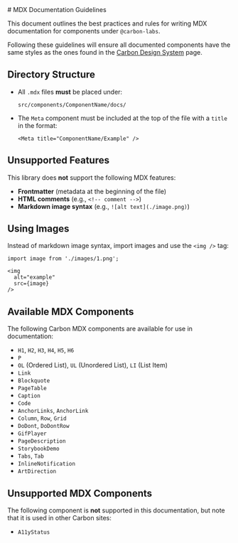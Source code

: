<Meta title="MDX Components/MDX Documentation Guidelines" />
# MDX Documentation Guidelines  

This document outlines the best practices and rules for writing MDX documentation 
for components under `@carbon-labs`. 

Following these guidelines will ensure all documented components have the same styles
as the ones found in the [Carbon Design System](carbondesignsystem.com) page.


## Directory Structure  
- All `.mdx` files **must** be placed under:  
  ```
  src/components/ComponentName/docs/
  ```
- The `Meta` component must be included at the top of the file with a `title` in the format:  
  ```mdx
  <Meta title="ComponentName/Example" />
  ```

## Unsupported Features  
This library does **not** support the following MDX features:
- **Frontmatter** (metadata at the beginning of the file)
- **HTML comments** (e.g., `<!-- comment -->`)
- **Markdown image syntax** (e.g., `![alt text](./image.png)`)

## Using Images  
Instead of markdown image syntax, import images and use the `<img />` tag:  
```mdx
import image from './images/1.png';

<img
  alt="example"
  src={image}
/>
```

## Available MDX Components  
The following Carbon MDX components are available for use in documentation:  

- `H1`, `H2`, `H3`, `H4`, `H5`, `H6`  
- `P`
- `OL` (Ordered List), `UL` (Unordered List), `LI` (List Item)  
- `Link`  
- `Blockquote`  
- `PageTable`  
- `Caption`  
- `Code`  
- `AnchorLinks`, `AnchorLink`  
- `Column`, `Row`, `Grid`  
- `DoDont`, `DoDontRow`  
- `GifPlayer`  
- `PageDescription`  
- `StorybookDemo`  
- `Tabs`, `Tab`  
- `InlineNotification`  
- `ArtDirection`  

## Unsupported MDX Components  
The following component is **not** supported in this documentation,
but note that it is used in other Carbon sites:

- `A11yStatus`

